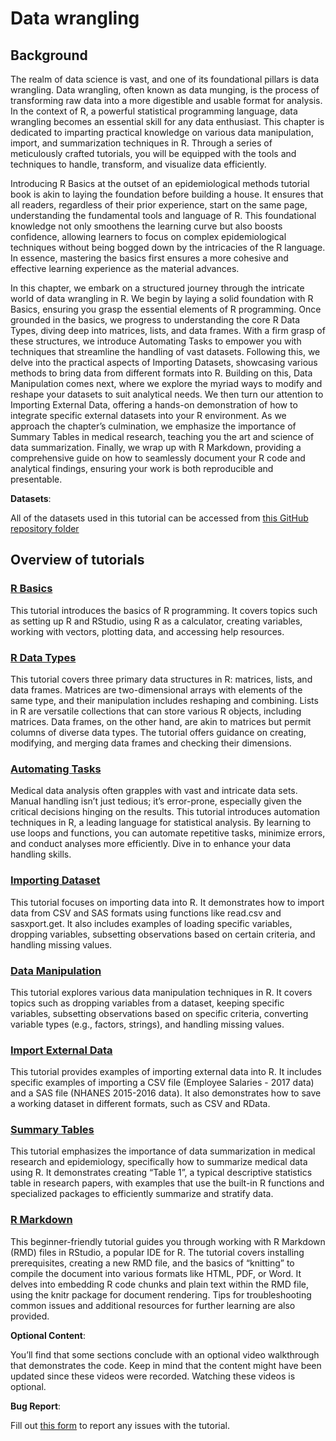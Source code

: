 # Data wrangling {#lab00}

## Background

The realm of data science is vast, and one of its foundational pillars is data wrangling. Data wrangling, often known as data munging, is the process of transforming raw data into a more digestible and usable format for analysis. In the context of R, a powerful statistical programming language, data wrangling becomes an essential skill for any data enthusiast. This chapter is dedicated to imparting practical knowledge on various data manipulation, import, and summarization techniques in R. Through a series of meticulously crafted tutorials, you will be equipped with the tools and techniques to handle, transform, and visualize data efficiently.

::: column-margin
Introducing R Basics at the outset of an epidemiological methods tutorial book is akin to laying the foundation before building a house. It ensures that all readers, regardless of their prior experience, start on the same page, understanding the fundamental tools and language of R. This foundational knowledge not only smoothens the learning curve but also boosts confidence, allowing learners to focus on complex epidemiological techniques without being bogged down by the intricacies of the R language. In essence, mastering the basics first ensures a more cohesive and effective learning experience as the material advances.
:::

In this chapter, we embark on a structured journey through the intricate world of data wrangling in R. We begin by laying a solid foundation with R Basics, ensuring you grasp the essential elements of R programming. Once grounded in the basics, we progress to understanding the core R Data Types, diving deep into matrices, lists, and data frames. With a firm grasp of these structures, we introduce Automating Tasks to empower you with techniques that streamline the handling of vast datasets. Following this, we delve into the practical aspects of Importing Datasets, showcasing various methods to bring data from different formats into R. Building on this, Data Manipulation comes next, where we explore the myriad ways to modify and reshape your datasets to suit analytical needs. We then turn our attention to Importing External Data, offering a hands-on demonstration of how to integrate specific external datasets into your R environment. As we approach the chapter's culmination, we emphasize the importance of Summary Tables in medical research, teaching you the art and science of data summarization. Finally, we wrap up with R Markdown, providing a comprehensive guide on how to seamlessly document your R code and analytical findings, ensuring your work is both reproducible and presentable.

::: callout-important
**Datasets**:

All of the datasets used in this tutorial can be accessed from [this GitHub repository folder](https://github.com/ehsanx/EpiMethods/tree/main/Data/wrangling)
:::

## Overview of tutorials

### [R Basics](wrangling1a.html)

This tutorial introduces the basics of R programming. It covers topics such as setting up R and RStudio, using R as a calculator, creating variables, working with vectors, plotting data, and accessing help resources.

### [R Data Types](wrangling1b.html)

This tutorial covers three primary data structures in R: matrices, lists, and data frames. Matrices are two-dimensional arrays with elements of the same type, and their manipulation includes reshaping and combining. Lists in R are versatile collections that can store various R objects, including matrices. Data frames, on the other hand, are akin to matrices but permit columns of diverse data types. The tutorial offers guidance on creating, modifying, and merging data frames and checking their dimensions.

### [Automating Tasks](wrangling1c.html)

Medical data analysis often grapples with vast and intricate data sets. Manual handling isn't just tedious; it's error-prone, especially given the critical decisions hinging on the results. This tutorial introduces automation techniques in R, a leading language for statistical analysis. By learning to use loops and functions, you can automate repetitive tasks, minimize errors, and conduct analyses more efficiently. Dive in to enhance your data handling skills.

### [Importing Dataset](wrangling2.html)

This tutorial focuses on importing data into R. It demonstrates how to import data from CSV and SAS formats using functions like read.csv and sasxport.get. It also includes examples of loading specific variables, dropping variables, subsetting observations based on certain criteria, and handling missing values.

### [Data Manipulation](wrangling3.html)

This tutorial explores various data manipulation techniques in R. It covers topics such as dropping variables from a dataset, keeping specific variables, subsetting observations based on specific criteria, converting variable types (e.g., factors, strings), and handling missing values.

### [Import External Data](wrangling4.html)

This tutorial provides examples of importing external data into R. It includes specific examples of importing a CSV file (Employee Salaries - 2017 data) and a SAS file (NHANES 2015-2016 data). It also demonstrates how to save a working dataset in different formats, such as CSV and RData.

### [Summary Tables](wrangling5.html)

This tutorial emphasizes the importance of data summarization in medical research and epidemiology, specifically how to summarize medical data using R. It demonstrates creating "Table 1", a typical descriptive statistics table in research papers, with examples that use the built-in R functions and specialized packages to efficiently summarize and stratify data.

### [R Markdown](wrangling6.html)

This beginner-friendly tutorial guides you through working with R Markdown (RMD) files in RStudio, a popular IDE for R. The tutorial covers installing prerequisites, creating a new RMD file, and the basics of "knitting" to compile the document into various formats like HTML, PDF, or Word. It delves into embedding R code chunks and plain text within the RMD file, using the knitr package for document rendering. Tips for troubleshooting common issues and additional resources for further learning are also provided.

::: callout-tip
**Optional Content**:

You'll find that some sections conclude with an optional video walkthrough that demonstrates the code. Keep in mind that the content might have been updated since these videos were recorded. Watching these videos is optional.
:::

::: callout-warning
**Bug Report**:

Fill out [this form](https://forms.gle/YSwuiebtb1E9wjHu9) to report any issues with the tutorial.
:::
